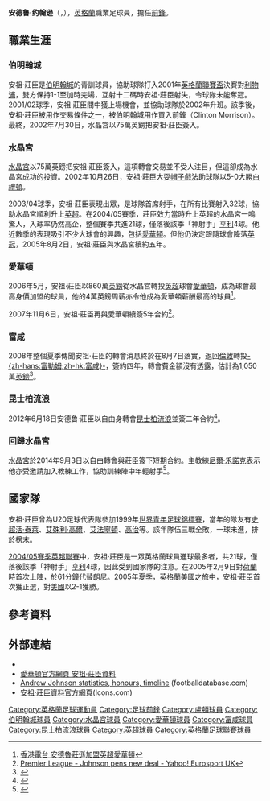 {{noteTA|G1=足球|G2=英超
|T=zh-hans:安德鲁·约翰逊;zh-hk:安祖·莊臣;zh-tw:安德魯·約翰遜;
|1=zh-hans:安德鲁·约翰逊;zh-hk:安祖·莊臣;zh-tw:安德魯·約翰遜;
|2=zh-hans:莫里森;zh-hk:摩利臣;zh-tw:莫里森;
}}
{{Otheruses|安德魯·約翰遜 (消歧義)}}
{{Infobox Football biography
| image = [[File:Andy_johnson_fulham.jpg|220px]]
| playername = 安祖·莊臣<br />''Andrew Johnson''
| fullname = Andrew Johnson
| dateofbirth = {{birth date and age|1981|2|10|df=y}}
| cityofbirth = [[貝德福德|貝德福德]]
| countryofbirth = [[英格蘭|英格蘭]]
| height = {{height|m=1.70}}
| nickname = AJ
| position = [[前鋒_(足球)|前鋒]]
| currentclub = 
| youthyears1 = 
| youthclubs1 = [[盧頓足球俱樂部|盧頓]]
| youthyears2 = {{0|000}}–1998
| youthclubs2 = [[伯明翰城足球俱樂部|伯明翰]]
| years1 = 1997−2002
| clubs1 = [[伯明翰城足球俱樂部|伯明翰城]]
| caps1 = 83
| goals1 = 8
| years2 = 2002−2006
| clubs2 = [[水晶宮足球俱樂部|水晶宮]]
| caps2 = 140
| goals2 = 74
| years3 = 2006−2008
| clubs3 = [[埃弗顿足球俱乐部|愛華頓]]
| caps3 = 61
| goals3 = 17
| years4 = 2008−2012
| clubs4 = [[富勒姆足球俱乐部|富咸]]
| caps4 = 86
| goals4 = 13
| years5 = 2012−2014
| clubs5 = [[女王公园巡游者足球俱乐部|昆士柏流浪]]
| caps5 = 20
| goals5 = 2
| years6 = 2014–2015
| clubs6 = [[水晶宮足球俱樂部|水晶宮]]
| caps6 = 0
| goals6 = 0
| totalcaps = 390
| totalgoals = 114
| nationalyears1 = 2005−2007
| nationalteam1 = [[英格蘭足球代表隊|英格蘭]]
| nationalcaps1 = 8
| nationalgoals1 = 0
| pcupdate = 2014年9月23日 (二) 13:13 (UTC)
| ntupdate = 23:47, 8 September 2007 (UTC)
}}
{{中文譯名
| english        = Andrew Johnson
| putonghua      = 安德鲁·约翰逊
| taiwan         = 安德魯·約翰遜
| cantonese      = 安祖·莊臣<br>安德魯·莊遜
| other          = 
|}}
'''安德鲁·约翰逊'''（{{lang-en|'''Andrew Johnson'''}}，{{bd|1981年|2月10日|catidx=Johnson, Andrew}}），[[英格蘭|英格蘭]]職業足球員，擔任[[前鋒_(足球)|前鋒]]。

==職業生涯==
===伯明翰城===
安祖·莊臣是[[伯明翰城足球俱樂部|伯明翰城]]的青訓球員，協助球隊打入2001年[[英格蘭聯賽盃|英格蘭聯賽盃]]決賽對[[利物浦足球會|利物浦]]，雙方保持1-1至加時完場，互射十二碼時安祖·莊臣射失，令球隊未能奪冠。2001/02球季，安祖·莊臣間中獲上場機會，並協助球隊於2002年升班。該季後，安祖·莊臣被用作交易條件之一，被伯明翰城用作買入前鋒{{tsl|en|Clinton Morrison|克林頓·莫里森}}（Clinton Morrison）。最終，2002年7月30日，水晶宮以75萬英鎊把安祖·莊臣簽入。

===水晶宮===
[[水晶宮足球俱樂部|水晶宮]]以75萬英鎊把安祖·莊臣簽入，這項轉會交易並不受人注目，但這卻成為水晶宮成功的投資。2002年10月26日，安祖·莊臣大耍[[帽子戲法|帽子戲法]]助球隊以5-0大勝[[布莱顿足球俱乐部|白禮頓]]。

2003/04球季，安祖·莊臣表現出眾，是球隊首席射手，在所有比賽射入32球，協助水晶宮順利升上[[英超|英超]]。在2004/05賽季，莊臣效力當時升上英超的水晶宮一鳴驚人，入球率仍然高企，整個賽季共進21球，僅落後該季「神射手」[[蒂埃里·亨利|亨利]]4球。他近數季的表現吸引不少大球會的興趣，包括[[愛華頓|愛華頓]]。但他仍決定跟隨球會降落[[英冠|英冠]]，2005年8月2日，安祖·莊臣與水晶宮續約五年。

===愛華頓===
2006年5月，安祖·莊臣以860萬[[英鎊|英鎊]]從水晶宮轉投[[英超|英超]]球會[[愛華頓|愛華頓]]，成為球會最高身價加盟的球員，他的4萬英鎊周薪亦令他成為愛華頓薪酬最高的球員<ref>[http://www.rthk.org.hk/rthk/news/expressnews/20060601/20060601_55_313882.html  香港電台 安德魯莊遜加盟英超愛華頓]{{Dead link}}</ref>。

2007年11月6日，安祖·莊臣再與愛華頓續簽5年合約<ref name="contract">[http://uk.eurosport.yahoo.com/06112007/58/premier-league-johnson-pens-new-deal.html Premier League - Johnson pens new deal - Yahoo! Eurosport UK]</ref>。

===富咸===
2008年整個夏季傳聞安祖·莊臣的轉會消息終於在8月7日落實，返回[[倫敦|倫敦]]轉投[[富勒姆足球俱乐部|-{zh-hans:富勒姆;zh-hk:富咸}-]]，簽約四年，轉會費金額沒有透露，估計為1,050萬[[英鎊|英鎊]]<ref>{{Cite web |url=http://news.bbc.co.uk/sport2/hi/football/teams/f/fulham/7546760.stm |title=Fulham sign Johnson from Everton |access-date=2008-08-08 |archive-date=2011-05-03 |archive-url=https://web.archive.org/web/20110503211730/http://news.bbc.co.uk/sport2/hi/football/teams/f/fulham/7546760.stm |dead-url=no }}</ref>。

===昆士柏流浪===
2012年6月18日安德鲁·莊臣以自由身轉會[[昆士柏流浪|昆士柏流浪]]並簽二年合約<ref>{{cite news |language=en |url=http://www.bbc.co.uk/sport/0/football/18495204 |title=QPR sign Ryan Nelsen and Andrew Johnson |publisher=''[[BBC_Sport|BBC Sport]]'' |date=2012-06-18 |accessdate=2013-01-09 |archive-date=2015-05-21 |archive-url=https://web.archive.org/web/20150521201553/http://www.bbc.co.uk/sport/0/football/18495204 |dead-url=no }}</ref>。

===回歸水晶宮===
[[水晶宮足球俱樂部|水晶宮]]於2014年9月3日以自由轉會與莊臣簽下短期合約。主教練[[尼爾·禾諾克|尼爾·禾諾克]]表示他亦受邀請加入教練工作，協助訓練陣中年輕射手<ref>{{cite news |language=en |url=http://www.cpfc.co.uk/news/article/andrew-johnson-rejoins-palace-1896543.aspx |title=Andrew Johnson Rejoins Crystal Palace |publisher=''Crystal Palace F.C. Official Website'' |date=2014-09-03 |accessdate=2014-11-24 |archive-date=2016-04-06 |archive-url=https://web.archive.org/web/20160406095234/http://www.cpfc.co.uk/news/article/andrew-johnson-rejoins-palace-1896543.aspx |dead-url=no }}</ref>。

==國家隊==
安祖·莊臣曾為U20足球代表隊參加1999年[[世界青年足球錦標賽|世界青年足球錦標賽]]，當年的隊友有[[史超活·泰萊|史超活·泰萊]]、[[艾殊利·高爾|艾殊利·高爾]]、[[艾法寧頓|艾法寧頓]]、[[高治|高治]]等。該年隊伍三戰全敗，一球未進，排於榜末。

[[2004年至2005年英格蘭超級聯賽|2004/05賽季英超聯賽]]中，安祖·莊臣是一眾英格蘭球員進球最多者，共21球，僅落後該季「神射手」[[蒂埃里·亨利|亨利]]4球，因此受到國家隊的注意。在2005年2月9日對[[荷蘭國家足球隊|荷蘭]]時首次上陣，於61分鐘代替[[朗尼|朗尼]]。2005年夏季，英格蘭美國之旅中，安祖·莊臣首次獲正選，對[[美國國家足球隊|美國]]以2-1獲勝。

==參考資料==
{{reflist}}

==外部連結==
*{{soccerbase|15639|安祖·莊臣}}
*[http://www.evertonfc.com/match/squad.html?player_id=103 愛華頓官方網頁 安祖·莊臣資料] {{Wayback|url=http://www.evertonfc.com/match/squad.html?player_id=103 |date=20121010020858 }}
*[http://www.footballdatabase.com/index.php?page=player&Id=6365&pn=Andrew_Johnson Andrew Johnson statistics, honours, timeline] {{Wayback|url=http://www.footballdatabase.com/index.php?page=player&Id=6365&pn=Andrew_Johnson |date=20191130004848 }}(footballdatabase.com)
*[https://web.archive.org/web/20080908092144/http://www.icons.com/ajohnson 安祖·莊臣資料官方網頁](Icons.com)

{{2003/04年甲組PFA年度最佳陣容}}
{{2004/05年英超PFA年度最佳陣容}}

{{DEFAULTSORT:Johnson, Andrew}}
[[Category:英格蘭足球運動員|Category:英格蘭足球運動員]]
[[Category:足球前鋒|Category:足球前鋒]]
[[Category:盧頓球員|Category:盧頓球員]]
[[Category:伯明翰城球員|Category:伯明翰城球員]]
[[Category:水晶宮球員|Category:水晶宮球員]]
[[Category:愛華頓球員|Category:愛華頓球員]]
[[Category:富咸球員|Category:富咸球員]]
[[Category:昆士柏流浪球員|Category:昆士柏流浪球員]]
[[Category:英超球員|Category:英超球員]]
[[Category:英格蘭足球聯賽球員|Category:英格蘭足球聯賽球員]]